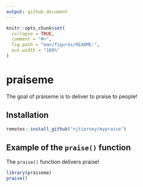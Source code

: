 ```yaml
---
output: github_document
---
```


<!-- README.md is generated from README.Rmd. Please edit that file -->

```r
knitr::opts_chunk$set(
  collapse = TRUE,
  comment = "#>",
  fig.path = "man/figures/README-",
  out.width = "100%"
)
```

# praiseme

The goal of praiseme is to deliver to praise to people!

## Installation

```r
remotes::install_github("njtierney/mypraise")
```

## Example of the `praise()` function 

The `praise()` function delivers praise!

```r
library(praiseme)
praise()
```
